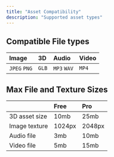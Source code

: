 ```yaml
---
title: "Asset Compatibility"
description: "Supported asset types"
---
```


## Compatible File types

| Image | 3D | Audio | Video |
| :---  | :---  | :---  | :---  |
| `JPEG` `PNG` | `GLB` | `MP3` `WAV` | `MP4` |


## Max File and Texture Sizes
| | Free | Pro | 
| :---  | :---  | :---  | 
| 3D asset size | 10mb | 25mb |
| Image texture | 1024px | 2048px |
| Audio file | 3mb | 10mb |
| Video file | 5mb | 15mb |